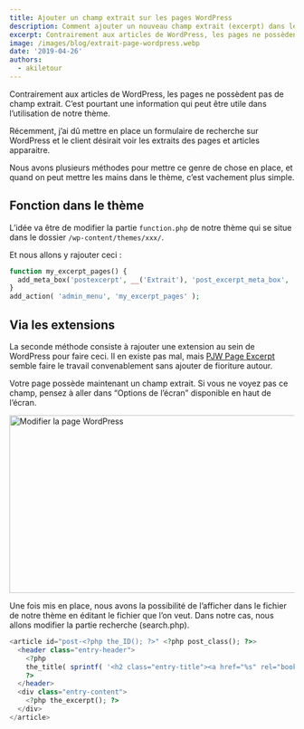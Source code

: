 ```yaml
---
title: Ajouter un champ extrait sur les pages WordPress
description: Comment ajouter un nouveau champ extrait (excerpt) dans les pages WordPress pour pouvoir récupérer l'extrait de la page dans les résultats de recherche.
excerpt: Contrairement aux articles de WordPress, les pages ne possèdent pas de champ extrait. C’est pourtant une information qui peut être utile  dans l’utilisation de notre thème.
image: /images/blog/extrait-page-wordpress.webp
date: '2019-04-26'
authors:
  - akiletour
---
```


<Callout>
  Contrairement aux articles de WordPress, les pages ne possèdent pas de champ
  extrait. C’est pourtant une information qui peut être utile dans l’utilisation
  de notre thème.
</Callout>

Récemment, j’ai dû mettre en place un formulaire de recherche sur WordPress et le client désirait voir les extraits des pages et articles apparaitre.

Nous avons plusieurs méthodes pour mettre ce genre de chose en place, et quand on peut mettre les mains dans le thème, c’est vachement plus simple.

## Fonction dans le thème

L’idée va être de modifier la partie `function.php` de notre thème qui se situe dans le dossier `/wp-content/themes/xxx/`.

Et nous allons y rajouter ceci :

```php
function my_excerpt_pages() {
  add_meta_box('postexcerpt', __('Extrait'), 'post_excerpt_meta_box', 'page', 'normal', 'core');
}
add_action( 'admin_menu', 'my_excerpt_pages' );
```

## Via les extensions

La seconde méthode consiste à rajouter une extension au sein de WordPress pour faire ceci. Il en existe pas mal, mais [PJW Page Excerpt](https://fr.wordpress.org/plugins/pjw-page-excerpt/) semble faire le travail convenablement sans ajouter de fioriture autour.

Votre page possède maintenant un champ extrait. Si vous ne voyez pas ce champ, pensez à aller dans “Options de l’écran” disponible en haut de l’écran.

<Image
  src='/images/blog/Modifier_la_page_‹_alterna_—_WordPress.webp'
  width='1024'
  height='314'
  alt='Modifier la page  WordPress'
/>

Une fois mis en place, nous avons la possibilité de l’afficher dans le fichier de notre thème en éditant le fichier que l’on veut. Dans notre cas, nous allons modifier la partie recherche (search.php).

```php
<article id="post-<?php the_ID(); ?>" <?php post_class(); ?>>
  <header class="entry-header">
    <?php
    the_title( sprintf( '<h2 class="entry-title"><a href="%s" rel="bookmark">', esc_url( get_permalink() ) ), '</a></h2>' );
    ?>
  </header>
  <div class="entry-content">
    <?php the_excerpt(); ?>
  </div>
</article>
```

